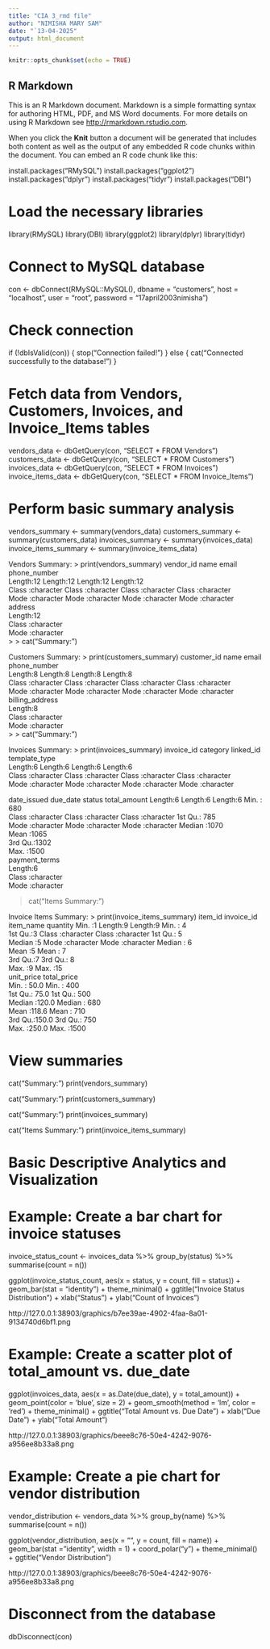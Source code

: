 ---
title: "CIA 3_rmd file"
author: "NIMISHA MARY SAM"
date: "`13-04-2025"
output: html_document
---

```{r setup, include=FALSE}
knitr::opts_chunk$set(echo = TRUE)
```

## R Markdown

This is an R Markdown document. Markdown is a simple formatting syntax for authoring HTML, PDF, and MS Word documents. For more details on using R Markdown see <http://rmarkdown.rstudio.com>.

When you click the **Knit** button a document will be generated that includes both content as well as the output of any embedded R code chunks within the document. You can embed an R code chunk like this:

install.packages("RMySQL")
install.packages("ggplot2")
install.packages("dplyr")
install.packages("tidyr")
install.packages("DBI")

# Load the necessary libraries
library(RMySQL)
library(DBI)
library(ggplot2)
library(dplyr)
library(tidyr)

# Connect to MySQL database
con <- dbConnect(RMySQL::MySQL(), dbname = "customers", 
                 host = "localhost", 
                 user = "root", 
                 password = "17april2003nimisha")

# Check connection
if (!dbIsValid(con)) {
  stop("Connection failed!")
} else {
  cat("Connected successfully to the database!\n")
}

# Fetch data from Vendors, Customers, Invoices, and Invoice_Items tables
vendors_data <- dbGetQuery(con, "SELECT * FROM Vendors")
customers_data <- dbGetQuery(con, "SELECT * FROM Customers")
invoices_data <- dbGetQuery(con, "SELECT * FROM Invoices")
invoice_items_data <- dbGetQuery(con, "SELECT * FROM Invoice_Items")

# Perform basic summary analysis
vendors_summary <- summary(vendors_data)
customers_summary <- summary(customers_data)
invoices_summary <- summary(invoices_data)
invoice_items_summary <- summary(invoice_items_data)

Vendors Summary:
> print(vendors_summary)
  vendor_id             name              email           phone_number      
 Length:12          Length:12          Length:12          Length:12         
 Class :character   Class :character   Class :character   Class :character  
 Mode  :character   Mode  :character   Mode  :character   Mode  :character  
   address         
 Length:12         
 Class :character  
 Mode  :character  
> 
> cat("\nCustomers Summary:\n")

Customers Summary:
> print(customers_summary)
 customer_id            name              email           phone_number      
 Length:8           Length:8           Length:8           Length:8          
 Class :character   Class :character   Class :character   Class :character  
 Mode  :character   Mode  :character   Mode  :character   Mode  :character  
 billing_address   
 Length:8          
 Class :character  
 Mode  :character  
> 
> cat("\nInvoices Summary:\n")

Invoices Summary:
> print(invoices_summary)
  invoice_id          category          linked_id         template_type     
 Length:6           Length:6           Length:6           Length:6          
 Class :character   Class :character   Class :character   Class :character  
 Mode  :character   Mode  :character   Mode  :character   Mode  :character  
                                                                            
                                                                            
                                                                            
 date_issued          due_date            status           total_amount 
 Length:6           Length:6           Length:6           Min.   : 680  
 Class :character   Class :character   Class :character   1st Qu.: 785  
 Mode  :character   Mode  :character   Mode  :character   Median :1070  
                                                          Mean   :1065  
                                                          3rd Qu.:1302  
                                                          Max.   :1500  
 payment_terms     
 Length:6          
 Class :character  
 Mode  :character  
                   
                   
                   
> 
> cat("\nInvoice Items Summary:\n")

Invoice Items Summary:
> print(invoice_items_summary)
    item_id   invoice_id         item_name            quantity 
 Min.   :1   Length:9           Length:9           Min.   : 4  
 1st Qu.:3   Class :character   Class :character   1st Qu.: 5  
 Median :5   Mode  :character   Mode  :character   Median : 6  
 Mean   :5                                         Mean   : 7  
 3rd Qu.:7                                         3rd Qu.: 8  
 Max.   :9                                         Max.   :15  
   unit_price     total_price  
 Min.   : 50.0   Min.   : 400  
 1st Qu.: 75.0   1st Qu.: 500  
 Median :120.0   Median : 680  
 Mean   :118.6   Mean   : 710  
 3rd Qu.:150.0   3rd Qu.: 750  
 Max.   :250.0   Max.   :1500  


# View summaries
cat("\nVendors Summary:\n")
print(vendors_summary)

cat("\nCustomers Summary:\n")
print(customers_summary)

cat("\nInvoices Summary:\n")
print(invoices_summary)

cat("\nInvoice Items Summary:\n")
print(invoice_items_summary)

# Basic Descriptive Analytics and Visualization

# Example: Create a bar chart for invoice statuses
invoice_status_count <- invoices_data %>%
  group_by(status) %>%
  summarise(count = n())

ggplot(invoice_status_count, aes(x = status, y = count, fill = status)) +
  geom_bar(stat = "identity") +
  theme_minimal() +
  ggtitle("Invoice Status Distribution") +
  xlab("Status") +
  ylab("Count of Invoices")
  
  http://127.0.0.1:38903/graphics/b7ee39ae-4902-4faa-8a01-9134740d6bf1.png


# Example: Create a scatter plot of total_amount vs. due_date
ggplot(invoices_data, aes(x = as.Date(due_date), y = total_amount)) +
  geom_point(color = 'blue', size = 2) +
  geom_smooth(method = 'lm', color = 'red') +
  theme_minimal() +
  ggtitle("Total Amount vs. Due Date") +
  xlab("Due Date") +
  ylab("Total Amount")
  
  http://127.0.0.1:38903/graphics/beee8c76-50e4-4242-9076-a956ee8b33a8.png

# Example: Create a pie chart for vendor distribution
vendor_distribution <- vendors_data %>%
  group_by(name) %>%
  summarise(count = n())

ggplot(vendor_distribution, aes(x = "", y = count, fill = name)) +
  geom_bar(stat = "identity", width = 1) +
  coord_polar("y") +
  theme_minimal() +
  ggtitle("Vendor Distribution")
  
  http://127.0.0.1:38903/graphics/beee8c76-50e4-4242-9076-a956ee8b33a8.png

# Disconnect from the database
dbDisconnect(con)




